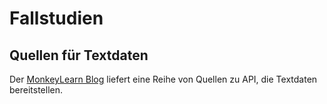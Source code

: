 # Fallstudien


## Quellen für Textdaten


Der [MonkeyLearn Blog](https://monkeylearn.com/blog/how-to-create-text-classifiers-machine-learning/) liefert eine Reihe von Quellen zu API, die Textdaten bereitstellen.

